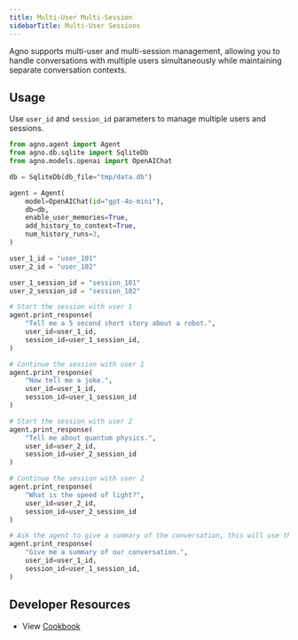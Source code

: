 ```yaml
---
title: Multi-User Multi-Session
sidebarTitle: Multi-User Sessions
---
```


Agno supports multi-user and multi-session management, allowing you to handle conversations with multiple users simultaneously while maintaining separate conversation contexts.

## Usage

Use `user_id` and `session_id` parameters to manage multiple users and sessions.

```python multi_user_multi_session.py
from agno.agent import Agent
from agno.db.sqlite import SqliteDb
from agno.models.openai import OpenAIChat

db = SqliteDb(db_file="tmp/data.db")

agent = Agent(
    model=OpenAIChat(id="gpt-4o-mini"),
    db=db,
    enable_user_memories=True,
    add_history_to_context=True,
    num_history_runs=3,
)

user_1_id = "user_101"
user_2_id = "user_102"

user_1_session_id = "session_101"
user_2_session_id = "session_102"

# Start the session with user 1
agent.print_response(
    "Tell me a 5 second short story about a robot.",
    user_id=user_1_id,
    session_id=user_1_session_id,
)

# Continue the session with user 1
agent.print_response(
    "Now tell me a joke.", 
    user_id=user_1_id, 
    session_id=user_1_session_id
)

# Start the session with user 2
agent.print_response(
    "Tell me about quantum physics.", 
    user_id=user_2_id, 
    session_id=user_2_session_id
)

# Continue the session with user 2
agent.print_response(
    "What is the speed of light?", 
    user_id=user_2_id, 
    session_id=user_2_session_id
)

# Ask the agent to give a summary of the conversation, this will use the history from the previous messages
agent.print_response(
    "Give me a summary of our conversation.",
    user_id=user_1_id,
    session_id=user_1_session_id,
)
```


## Developer Resources

- View [Cookbook](https://github.com/agno-agi/agno/tree/v2.0/cookbook/db/examples/multi_user_multi_session.py)